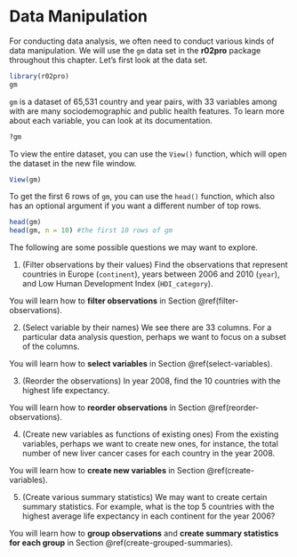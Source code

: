 # Data Manipulation {#data-manipulation}

For conducting data analysis, we often need to conduct various kinds of data manipulation. We will use the `gm` data set in the **r02pro** package throughout this chapter. Let's first look at the data set.

```r
library(r02pro)
gm
```

`gm` is a dataset of 65,531 country and year pairs, with 33 variables among with are many sociodemographic and public health features. To learn more about each variable, you can look at its documentation.
```r
?gm
```

To view the entire dataset, you can use the `View()` function, which will open the dataset in the new file window.
```r
View(gm)
```

To get the first 6 rows of `gm`, you can use the `head()` function, which also has an optional argument if you want a different number of top rows. 
```r
head(gm)
head(gm, n = 10) #the first 10 rows of gm
```

The following are some possible questions we may want to explore.

1. (Filter observations by their values) Find the observations that represent countries in Europe (`continent`), years between 2006 and 2010 (`year`), and Low Human Development Index (`HDI_category`). 

You will learn how to **filter observations** in Section \@ref(filter-observations).

2. (Select variable by their names) We see there are 33 columns. For a particular data analysis question, perhaps we want to focus on a subset of the columns.

You will learn how to **select variables** in Section \@ref(select-variables).

3. (Reorder the observations) In year 2008, find the 10 countries with the highest life expectancy.

You will learn how to **reorder observations** in Section \@ref(reorder-observations).

4. (Create new variables as functions of existing ones) From the existing variables, perhaps we want to create new ones, for instance, the total number of new liver cancer cases for each country in the year 2008.

You will learn how to **create new variables** in Section \@ref(create-variables).


5. (Create various summary statistics) We may want to create certain summary statistics. For example, what is the top 5 countries with the highest average life expectancy in each continent for the year 2006?

You will learn how to **group observations** and **create summary statistics for each group** in Section \@ref(create-grouped-summaries).


